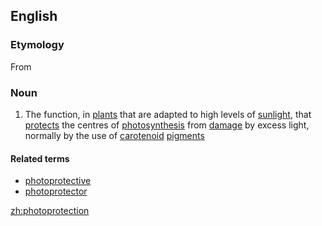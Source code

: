==English==

===Etymology===
From {{prefix|photo|protection}}

===Noun===
{{en-noun|-}}

# The function, in [[plant]]s that are adapted to high levels of [[sunlight]], that [[protect]]s the centres of [[photosynthesis]] from [[damage]] by excess light, normally by the use of [[carotenoid]] [[pigment]]s

====Related terms====
* [[photoprotective]]
* [[photoprotector]]

[[zh:photoprotection]]
